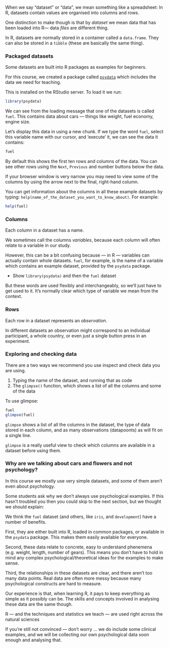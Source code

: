 
When we say "dataset" or "data", we mean something like a spreadsheet:
In R, datasets contain values are organised into columns and rows.

One distinction to make though is that by *dataset* we mean data that has
been loaded into R--- data *files* are different thing.

In R, datasets are normally stored in a container called a `data.frame`. They can also be stored in a `tibble` (these are basically the same thing).




### Packaged datasets

Some datasets are built into R packages as examples for beginners.

For this course, we created a package called [`psydata`](https://github.com/benwhalley/psydata/)
which includes the data we need for teaching.

This is installed on the RStudio server. To load it we run:

```r
library(psydata)
```

We can see from the loading message that one of the datasets is called `fuel`. This contains data about cars --- things like weight, fuel economy, engine size.

Let's display this data in using a new chunk.  If we type the word `fuel`, select this variable name with our cursor, and 'execute' it, we can see the data it contains:

```r
fuel
```


By default this shows the first ten rows and columns of the data. You can see other rows using the `Next`,
`Previous` and number buttons below the data.

If your browser window is very narrow you may need to view some of the columns by using the arrow next to the final, right-hand column.



You can get information about the columns in all these example datasets by typing:
`help(name_of_the_dataset_you_want_to_know_about)`. For example:

```r
help(fuel)
```



### Columns

Each column in a dataset has a name.

We sometimes call the columns *variables*, because each column will often relate to
a variable in our study.

However, this can be a bit confusing because --- in R --- variables can actually contain whole datasets.
`fuel`, for example, is the name of a variable which contains an example dataset, provided by the `psydata` package.

:::{.direction}

- Show `library(psydata)` and then the `fuel` dataset

:::


But these words are used flexibly and interchangeably, so we'll just have to get used to it.
It's normally clear which type of variable we mean from the context.


### Rows

Each row in a dataset represents an *observation*.

In different datasets an observation might correspond to an individual participant, a whole country, or even just a single button press in an experiment.




### Exploring and checking data

There are a two ways we recommend you use inspect and check data you are using.

1. Typing the name of the dataset, and running that as code
2. The `glimpse()` function, which shows a list of all the columns and some of the data

To use glimpse:

```r
fuel
glimpse(fuel)
```

`glimpse` shows a list of all the columns in the dataset, the type of data stored in each column, and as many observations (datapoonts) as will fit on a single line.

`glimpse` is a really useful view to check which columns are available in a dataset before using them.




### Why are we talking about cars and flowers and not psychology?

In this course we mostly use very simple datasets, and some of them aren't even about psychology.

Some students ask why we don't always use psychological examples. If this hasn't troubled
you then you could skip to the next section, but we thought we should explain:


We think the `fuel` dataset (and others, like `iris`, and `development`) have a number of benefits.

First, they are either built into R, loaded in common packages, or available in the `psydata` package.
This makes them easily available for everyone.

Second, these data relate to concrete, easy to understand phenemena (e.g. weight, length, number of gears).
This means you don't have to hold in mind any complex psychological/theoretical ideas for the examples to make sense.

Third, the relationships in these datasets are clear, and there aren't too many data points. Real data are
often more messy because many psychological constructs are hard to measure.

Our experience is that, when learning R, it pays to keep everything as simple as it possibly can be.
The skills and concepts involved in analysing these data are the same though.

R --- and the techniques and statistics we teach --- are used right across the natural sciences


If you're still not convinced — don't worry ... we do include some clinical examples, and we will
be collecting our own psychological data soon enough and analysing that.
